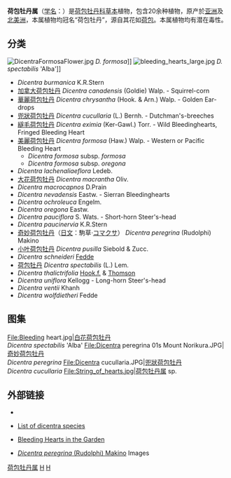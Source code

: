 {{Link style|time=2015-12-13T15:15:34+00:00}}
{{Automatic taxobox
| taxon = Dicentra
| authority = [[Johann_Jakob_Bernhardi|Bernh.]] (1833)
| image = Dicentra.spectabilis.closeup.jpg
| image_caption = [[荷包牡丹|荷包牡丹]] ''Dicentra spectabilis''
| subdivision_ranks = 种
| subdivision = 见本文。
}}

'''荷包牡丹属'''（[[学名|学名]]：''{{lang|la|Dicentra}}''）是[[荷包牡丹科|荷包牡丹科]][[草本|草本]]植物，包含20余种植物，原产於[[亚洲|亚洲]]及[[北美洲|北美洲]]，本属植物均冠名“荷包牡丹”，源自其花如[[荷包|荷包]]。本属植物均有潜在毒性。

==分类==
[[File:DicentraFormosaFlower.jpg|thumb]] ''D. formosa'']]
[[Image:bleeding_hearts_large.jpg|thumb]] ''D. spectabilis'' 'Alba']]
* ''Dicentra burmanica'' K.R.Stern
* [[加拿大荷包牡丹|加拿大荷包牡丹]] ''Dicentra canadensis'' (Goldie) Walp. - Squirrel-corn
* [[華麗荷包牡丹|華麗荷包牡丹]] ''Dicentra chrysantha'' (Hook. & Arn.) Walp. - Golden Ear-drops
* [[兜狀荷包牡丹|兜狀荷包牡丹]] ''Dicentra cucullaria'' (L.) Bernh. - Dutchman's-breeches
* [[繸毛荷包牡丹|繸毛荷包牡丹]] ''Dicentra eximia'' (Ker-Gawl.) Torr. - Wild Bleedinghearts, Fringed Bleeding Heart
* [[美麗荷包牡丹|美麗荷包牡丹]] ''Dicentra formosa'' (Haw.) Walp. - Western or Pacific Bleeding Heart
** ''Dicentra formosa'' subsp. ''formosa''
** ''Dicentra formosa'' subsp. ''oregona''
* ''Dicentra lachenaliaeflora'' Ledeb. 
* [[大花荷包牡丹|大花荷包牡丹]] ''Dicentra macrantha'' Oliv.
* ''Dicentra macrocapnos'' D.Prain 
* ''Dicentra nevadensis'' Eastw. - Sierran Bleedinghearts
* ''Dicentra ochroleuca'' Engelm.
* ''Dicentra oregona'' Eastw. 
* ''Dicentra pauciflora'' S. Wats. - Short-horn Steer's-head
* ''Dicentra paucinervia'' K.R.Stern 
* [[奇妙荷包牡丹|奇妙荷包牡丹]]（[[日文|日文]]：駒草·[[:ja:コマクサ|コマクサ]]） ''Dicentra peregrina'' (Rudolphi) Makino
* [[小叶荷包牡丹|小叶荷包牡丹]] ''Dicentra pusilla'' Siebold  &  Zucc. 
* ''Dicentra schneideri'' [[:en:Friedrich_Karl_Georg_Fedde|Fedde]]   
* [[荷包牡丹|荷包牡丹]] ''Dicentra spectabilis'' (L.) Lem.
* ''Dicentra thalictrifolia'' [[:en:Hook.f.|Hook.f.]] & [[:en:Thomas_Thomson_(botanist)|Thomson]] 
* ''Dicentra uniflora'' Kellogg - Long-horn Steer's-head
* ''Dicentra ventii'' Khanh 
* ''Dicentra wolfdietheri'' Fedde

== 图集 ==
<gallery>
File:Bleeding heart.jpg|[[白花荷包牡丹|白花荷包牡丹]]<br>''Dicentra spectabilis'' 'Alba'
File:Dicentra peregrina 01s Mount Norikura.JPG|[[奇妙荷包牡丹|奇妙荷包牡丹]]<br>''Dicentra peregrina''
File:Dicentra cucullaria.JPG|[[兜狀荷包牡丹|兜狀荷包牡丹]]<br>''Dicentra cucullaria''
File:String_of_hearts.jpg|荷包牡丹属 sp.
</gallery>

== 外部链接 ==
{{Commons|Dicentra}}
{{Wikispecies|Dicentra}}
*{{zh-hans}}{{CVH|Dicentra}}
* {{en}}[http://www.funet.fi/pub/sci/bio/life/plants/magnoliophyta/magnoliophytina/magnoliopsida/fumariaceae/dicentra/ List of dicentra species] {{Wayback|url=http://www.funet.fi/pub/sci/bio/life/plants/magnoliophyta/magnoliophytina/magnoliopsida/fumariaceae/dicentra/ |date=20070930210643 }}
* {{en}}[https://web.archive.org/web/20100316194645/http://landscaping.about.com/od/perennialflowers/p/bleeding_hearts.htm Bleeding Hearts in the Garden]
* {{en}}[https://web.archive.org/web/20110114024148/http://www.alpine-plants-jp.com/art/komakusa_1.htm ''Dicentra peregrina'' (Rudolphi) Makino] Images
{{taxonbar}}
[[Category:荷包牡丹属|]]
[[Category:荷包牡丹科|H]]
[[Category:藥用植物|H]]

{{plant-stub}}